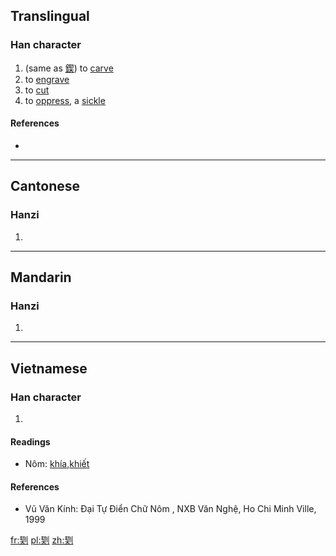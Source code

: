 ==Translingual==

===Han character===
{{Han char|rn=18|rad=刀|as=09|sn=11|four=|canj=手大中弓 (QKLN)}}

# (same as [[鍥]]) to [[carve]]
# to [[engrave]]
# to [[cut]]
# to [[oppress]], a [[sickle]]

====References====
* {{Han ref|kx=0142.220|hdz=10347.110|uh=34F6|ud=13558}}

----

==Cantonese==

===Hanzi===
{{yue-hanzi|jyut=|y=kit3}}

# {{defn|lang=yue|sort=刀09}}

----

==Mandarin==

===Hanzi===
{{cmn-hanzi|pin=[[qiè]] ([[qie4]])|wg=ch'ieh<sup>4</sup>}}

# {{defn|lang=cmn|sort=刀09}}

----

==Vietnamese==

===Han character===
{{vi-hantu|[[khiết]]|rs=刀09}}

# {{defn|lang=vi|sort=刀09}}

====Readings====
* Nôm: [[khía]],[[khiết]]

====References====
* Vũ Văn Kính: Đại Tự Điển Chữ Nôm , NXB Văn Nghệ, Ho Chi Minh Ville, 1999

[[fr:㓶]]
[[pl:㓶]]
[[zh:㓶]]